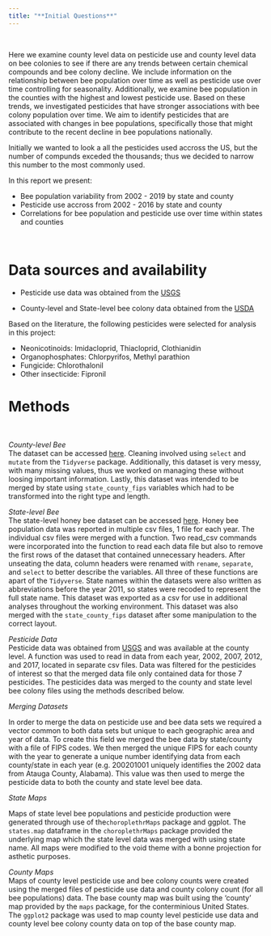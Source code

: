 ```yaml
---
title: "**Initial Questions**" 
---
```


<br>

Here we examine county level data on pesticide use and county level data on bee colonies to see if there are any trends between certain chemical compounds and bee colony decline. We include information on the relationship between bee population over time as well as pesticide use over time controlling for seasonality. Additionally, we  examine bee population in the counties with the highest and lowest pesticide use. Based on these trends, we investigated pesticides that have stronger associations with bee colony population over time. We aim to identify pesticides that are associated with changes in bee populations, specifically those that might contribute to the recent decline in bee populations nationally.

Initially we wanted to look a all the pesticides used accross the US, but the number of compunds exceded the thousands; thus we decided to narrow this number to the most commonly used. 

In this report we present:  

* Bee population variability from 2002 - 2019  by state and county  
* Pesticide use accross from 2002 - 2016 by state and county  
* Correlations for bee population and pesticide use over time within states and counties  

<br>

# **Data sources and availability**

* Pesticide use data was obtained from the [USGS](https://water.usgs.gov/nawqa/pnsp/usage/maps/county-level/)

* County-level and State-level bee colony data obtained from the [USDA](https://data.world/finley/bee-colony-statistical-data-from-1987-2017) 

Based on the literature, the following pesticides were selected for analysis in this project:    

* Neonicotinoids:
Imidacloprid, Thiacloprid, Clothianidin   
* Organophosphates:
Chlorpyrifos, Methyl parathion  
* Fungicide:
Chlorothalonil  
* Other insecticide:
Fipronil  

# **Methods**
<br>


*County-level Bee*
<br>
The dataset can be accessed [here](https://query.data.world/s/266nsnl3bnmozsl2xld7komsiyzp22). Cleaning involved using `select` and `mutate` from the `Tidyverse` package. Additionally, this dataset is very messy, with many missing values, thus we worked on managing these without loosing important information. Lastly, this dataset was intended to be merged by state using `state_county_fips` variables which had to be transformed into the right type and length. 
<br>

*State-level Bee*
<br>
The state-level honey bee dataset can be accessed [here](https://usda.library.cornell.edu/concern/publications/rn301137d?locale=en). Honey bee population data was reported in multiple csv files, 1 file for each year. The individual csv files were merged with a function. Two read_csv commands were incorporated into the function to read each data file but also to remove the first rows of the dataset that contained unnecessary headers. After unseating the data, column headers were renamed with `rename`, `separate`, and `select` to better describe the variables. All three of these functions are apart of the `Tidyverse`. State names within the datasets were also written as abbreviations before the year 2011, so states were recoded to represent the full state name. This dataset was exported as a csv for use in additional analyses throughout the working environment. This dataset was also merged with the `state_county_fips` dataset after some manipulation to the correct layout. 

*Pesticide Data*
<br>
Pesticide data was obtained from [USGS](https://water.usgs.gov/nawqa/pnsp/usage/maps/county-level/) and was available at the county level. A function was used to read in data from each year, 2002, 2007, 2012, and 2017, located in separate csv files.  Data was filtered for the pesticides of interest so that the merged data file only contained data for those 7 pesticides. The pesticides data was merged to the county and state level bee colony files using the methods described below.

*Merging Datasets*
<br>

In order to merge the data on pesticide use and bee data sets we required a vector common to both data sets but unique to each geographic area and year of data. To create this field we merged the bee data by state/county with a file of FIPS codes. We then merged the unique FIPS for each county with the year to generate a unique number identifying data from each county/state in each year (e.g. 200201001 uniquely identifies the 2002 data from Atauga County, Alabama). This value was then used to merge the pesticide data to both the county and state level bee data. 
<br>

*State Maps*
<br>

Maps of state level bee populations and pesticide production were generated through use of the`choroplethrMaps` package and ggplot. The `states.map` dataframe in the `choroplethrMaps` package provided the underlying map which the state level data was merged with using state name. All maps were modified to the void theme with a bonne projection for asthetic purposes. 
<br>

*County Maps*
<br>
Maps of county level pesticide use and bee colony counts were created using the merged files of pesticide use data and county colony count (for all bee populations) data. The base county map was built using the 'county' map provided by the `maps` package, for the conterminious United States. The `ggplot2` package was used to map county level pesticide use data and county level bee colony county data on top of the base county map.

